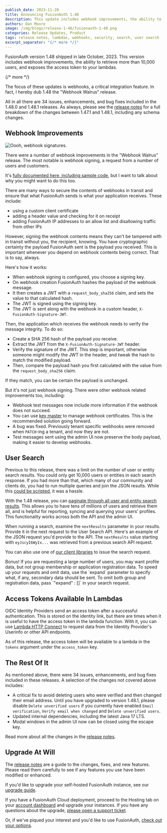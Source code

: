 ```yaml
---
publish_date: 2023-11-20
title: Announcing FusionAuth 1.48
description: This update includes webhook improvements, the ability to retrieve more than 10,000 users, and exposes the access token to your lambdas.
authors: Dan Moore
image: /img/blogs/release-1-48/fusionauth-1-48.png
categories: Release Updates, Product
tags: release notes, lambdas, webhooks, security, search, user search
excerpt_separator: "{/* more */}"
---
```


FusionAuth version 1.48 shipped in late October, 2023. This version includes webhook improvements, the ability to retrieve more than 10,000 users, and exposes the access token to your lambdas.

{/* more */}

The focus of these updates is webhooks, a critical integration feature. In fact, I hereby dub 1.48 the "Webhook Walrus" release.

All in all there are 34 issues, enhancements, and bug fixes included in the 1.48.0 and 1.48.1 releases. As always, please see the [release notes](/docs/release-notes/#version-1-48-1) for a full breakdown of the changes between 1.47.1 and 1.48.1, including any schema changes.

## Webhook Improvements

![Oooh, webhook signatures.](/img/blogs/release-1-48/walrus-meme.png)

There were a number of webhook improvements in the "Webhook Walrus" release. The most notable is webhook signing, a request from a number of users and customers. 

It's [fully documented here, including sample code](/docs/extend/events-and-webhooks/signing), but I want to talk about why you might want to do this too.

There are many ways to secure the contents of webhooks in transit and ensure that what FusionAuth sends is what your application receives. These include:

* using a custom client certificate
* adding a header value and checking for it on receipt
* adding FusionAuth IP addresses to an allow list and disallowing traffic from other IPs

However, signing the webhook contents means they can't be tampered with in transit without you, the recipient, knowing. You have cryptographic certainty the payload FusionAuth sent is the payload you received. This is important whenever you depend on webhook contents being correct. That is to say, always.

Here's how it works: 

* When webhook signing is configured, you choose a signing key.
* On webhook creation FusionAuth hashes the payload of the webhook message.
* It then creates a JWT with a `request_body_sha256` claim, and sets the value to that calculated hash.
* The JWT is signed using the signing key.
* The JWT is sent along with the webhook in a custom header, `X-FusionAuth-Signature-JWT`.

Then, the application which receives the webhook needs to verify the message integrity. To do so: 

* Create a SHA 256 hash of the payload you receive.
* Extract the JWT from the `X-FusionAuth-Signature-JWT` header.
* Verify the signature of the JWT. This step is important, otherwise someone might modify the JWT in the header, and tweak the hash to match the modified payload.
* Then, compare the payload hash you first calculated with the value from the `request_body_sha256` claim.

If they match, you can be certain the payload is unchanged.

But it's not just webhook signing. There were other webhook related improvements too, including:

* Webhook test messages now include more information if the webhook does not succeed.
* You can use [key master](/docs/operate/secure-and-monitor/key-master) to manage webhook certificates. This is the recommended solution going forward.
* A bug was fixed. Previously tenant specific webhooks were removed when `PATCH`-ing a tenant, and now they are not.
* Test messages sent using the admin UI now preserve the body payload, making it easier to develop webhooks.

## User Search

Previous to this release, there was a limit on the number of user or entity search results. You could only get 10,000 users or entities in each search response. If you had more than that, which many of our community and clients do, you had to run multiple queries and join the JSON results. While this [could be scripted](https://github.com/FusionAuth/fusionauth-example-scripts/tree/main/full-user-search), it was a hassle.

With the 1.48 release, you can [paginate through all user and entity search results](/docs/lifecycle/manage-users/search/search#extended-pagination). This allows you to have tens of millions of users and retrieve them all, and is helpful for reporting, syncing and querying your users' profiles. This functionality works across both the API and the admin UI.

When running a search, examine the `nextResults` parameter in your results. Provide it in the next request to the User Search API. Here's an example of the JSON request you'd provide to the API. The `nextResults` value starting with `eyJscyI6WyIx...` was retrieved from a previous search API request.

<JSON title="Example Request JSON using `nextResults`" src="users/search-nextResults-request.json" />

You can also use one of [our client libraries](/docs/sdks) to issue the search request.

<Aside type="tip" nodark="true">Bonus! If you are requesting a large number of users, you may want profile data, but not group membership or application registration data. To speed up your requests and omit data, use the `expand` parameter to specify what, if any, secondary data should be sent. To omit both group and registration data, pass `"expand" : []` in your search request.</Aside>

## Access Tokens Available In Lambdas

OIDC Identity Providers send an access token after a successful authentication. This is stored on the identity link, but there are times when it is useful to have the access token in the lambda function. With it, you can use [Lambda HTTP Connect](/docs/extend/code/lambdas#using-lambda-http-connect) to request data from the Identity Provider's Userinfo or other API endpoints.

As of this release, the access token will be available to a lambda in the `tokens` argument under the `access_token` key.

## The Rest Of It

As mentioned above, there were 34 issues, enhancements, and bug fixes included in these releases. A selection of the changes not covered above includes:

* A critical fix to avoid deleting users who were verified and then changed their email address. Until you have upgraded to version 1.48.1, please disable `Delete unverified users` if you currently have enabled `Email verification`, `Verify email when changed` and `Delete unverified users`. 
* Updated internal dependencies, including the latest Java 17 LTS.
* Modal windows in the admin UI now can be closed using the escape key.

Read more about all the changes in the [release notes](/docs/release-notes/#version-1-48-1).

## Upgrade At Will

The [release notes](/docs/release-notes/#version-1-48-1) are a guide to the changes, fixes, and new features. Please read them carefully to see if any features you use have been modified or enhanced.

If you'd like to upgrade your self-hosted FusionAuth instance, see our [upgrade guide](/docs/operate/deploy/upgrade). 

If you have a FusionAuth Cloud deployment, proceed to the <Breadcrumb>Hosting</Breadcrumb> tab on your <a href="https://account.fusionauth.io/account/deployment/" target="_blank">account dashboard</a> and upgrade your instances. If you have any questions about the upgrade, <a href="https://account.fusionauth.io/account/support/" target="_blank">please open a support ticket</a>.

Or, if we've piqued your interest and you'd like to use FusionAuth, [check out your options](/pricing).
